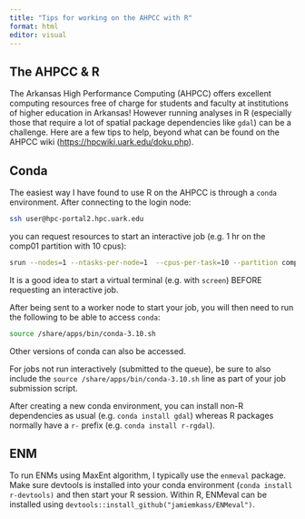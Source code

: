 ```yaml
---
title: "Tips for working on the AHPCC with R"
format: html
editor: visual
---
```


## The AHPCC & R

The Arkansas High Performance Computing (AHPCC) offers excellent computing resources free of charge for students and faculty at institutions of higher education in Arkansas! However running analyses in R (especially those that require a lot of spatial package dependencies like `gdal`) can be a challenge. Here are a few tips to help, beyond what can be found on the AHPCC wiki (<https://hpcwiki.uark.edu/doku.php>).

## Conda

The easiest way I have found to use R on the AHPCC is through a `conda` environment. After connecting to the login node:

```bash
ssh user@hpc-portal2.hpc.uark.edu
```

you can request resources to start an interactive job (e.g. 1 hr on the comp01 partition with 10 cpus):

```bash
srun --nodes=1 --ntasks-per-node=1  --cpus-per-task=10 --partition comp01 --time=1:00:00 --pty /bin/bash 
```

It is a good idea to start a virtual terminal (e.g. with `screen`) BEFORE requesting an interactive job.

After being sent to a worker node to start your job, you will then need to run the following to be able to access `conda`:

```bash
source /share/apps/bin/conda-3.10.sh
```

Other versions of conda can also be accessed.

For jobs not run interactively (submitted to the queue), be sure to also include the `source /share/apps/bin/conda-3.10.sh` line as part of your job submission script.

After creating a new conda environment, you can install non-R dependencies as usual (e.g. `conda install gdal`) whereas R packages normally have a `r-` prefix (e.g. `conda install r-rgdal`).

## ENM

To run ENMs using MaxEnt algorithm, I typically use the `enmeval` package. Make sure devtools is installed into your conda environment (`conda install r-devtools)` and then start your R session. Within R, ENMeval can be installed using `devtools::install_github("jamiemkass/ENMeval")`.
